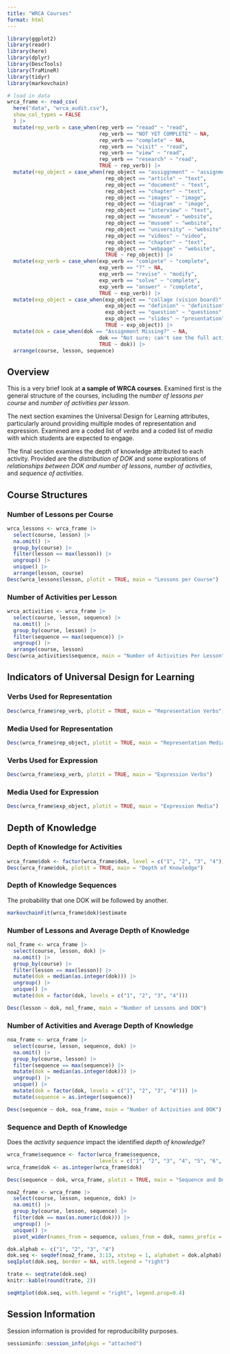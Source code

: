 ```yaml
---
title: "WRCA Courses"
format: html
---
```


```r
library(ggplot2)
library(readr)
library(here)
library(dplyr)
library(DescTools)
library(TraMineR)
library(tidyr)
library(markovchain)

# load in data
wrca_frame <- read_csv(
  here("data", "wrca_audit.csv"),
  show_col_types = FALSE
  ) |>
  mutate(rep_verb = case_when(rep_verb == "reaad" ~ "read",
                              rep_verb == "NOT YET COMPLETE" ~ NA,
                              rep_verb == "complete" ~ NA,
                              rep_verb == "visit" ~ "read",
                              rep_verb == "view" ~ "read",
                              rep_verb == "research" ~ "read",
                              TRUE ~ rep_verb)) |>
  mutate(rep_object = case_when(rep_object == "assiggnment" ~ "assignment",
                                rep_object == "article" ~ "text",
                                rep_object == "document" ~ "text",
                                rep_object == "chapter" ~ "text",
                                rep_object == "images" ~ "image",
                                rep_object == "diagram" ~ "image",
                                rep_object == "interview" ~ "text",
                                rep_object == "museum" ~ "website",
                                rep_object == "musuem" ~ "website",
                                rep_object == "university" ~ "website",
                                rep_object == "videos" ~ "video",
                                rep_object == "chapter" ~ "text",
                                rep_object == "webpage" ~ "website",
                                TRUE ~ rep_object)) |>
  mutate(exp_verb = case_when(exp_verb == "comlpete" ~ "complete",
                              exp_verb == "?" ~ NA,
                              exp_verb == "revise" ~ "modify",
                              exp_verb == "solve" ~ "complete",
                              exp_verb == "answer" ~ "complete",
                              TRUE ~ exp_verb)) |>
  mutate(exp_object = case_when(exp_object == "collage (vision board)" ~ "collage",
                                exp_object == "definion" ~ "definition",
                                exp_object == "question" ~ "questions",
                                exp_object == "slides" ~ "presentation",
                                TRUE ~ exp_object)) |>
  mutate(dok = case_when(dok == "Assignment Missing?" ~ NA,
                              dok == "Not sure; can't see the full activity since it is a Google Form" ~ NA,
                              TRUE ~ dok)) |>
  arrange(course, lesson, sequence)
```

## Overview

This is a very brief look at **a sample of WRCA courses**. Examined first is the
general structure of the courses, including the *number of lessons per course* and 
*number of activities per lesson*.

The next section examines the Universal Design for Learning attributes, particularly
around providing multiple modes of representation and expression. Examined are a
coded list of *verbs* and a coded list of *media* with which students are expected
to engage.

The final section examines the depth of knowledge attributed to each activity. 
Provided are the *distribution of DOK* and some explorations of *relationships between DOK and number of lessons*,
*number of activities*, and *sequence of activities*.

## Course Structures

### Number of Lessons per Course

```r
wrca_lessons <- wrca_frame |>
  select(course, lesson) |>
  na.omit() |>
  group_by(course) |>
  filter(lesson == max(lesson)) |>
  ungroup() |>
  unique() |>
  arrange(lesson, course)
Desc(wrca_lessons$lesson, plotit = TRUE, main = "Lessons per Course")
```

### Number of Activities per Lesson

```r
wrca_activities <- wrca_frame |>
  select(course, lesson, sequence) |>
  na.omit() |>
  group_by(course, lesson) |>
  filter(sequence == max(sequence)) |>
  ungroup() |>
  arrange(course, lesson)
Desc(wrca_activities$sequence, main = "Number of Activities Per Lesson", plotit = TRUE)
```

## Indicators of Universal Design for Learning

### Verbs Used for Representation

```r
Desc(wrca_frame$rep_verb, plotit = TRUE, main = "Representation Verbs")
```

### Media Used for Representation

```r
Desc(wrca_frame$rep_object, plotit = TRUE, main = "Representation Media")
```

### Verbs Used for Expression

```r
Desc(wrca_frame$exp_verb, plotit = TRUE, main = "Expression Verbs")
```

### Media Used for Expression

```r
Desc(wrca_frame$exp_object, plotit = TRUE, main = "Expression Media")
```

## Depth of Knowledge

### Depth of Knowledge for Activities

```r
wrca_frame$dok <- factor(wrca_frame$dok, level = c("1", "2", "3", "4"))
Desc(wrca_frame$dok, plotit = TRUE, main = "Depth of Knowledge")
```

### Depth of Knowledge Sequences

The probability that one DOK will be followed by another.

```r
markovchainFit(wrca_frame$dok)$estimate
```

### Number of Lessons and Average Depth of Knowledge
```r
nol_frame <- wrca_frame |>
  select(course, lesson, dok) |>
  na.omit() |>
  group_by(course) |>
  filter(lesson == max(lesson)) |>
  mutate(dok = median(as.integer(dok))) |>
  ungroup() |>
  unique() |>
  mutate(dok = factor(dok, levels = c("1", "2", "3", "4")))

Desc(lesson ~ dok, nol_frame, main = "Number of Lessons and DOK")
```

### Number of Activities and Average Depth of Knowledge

```r
noa_frame <- wrca_frame |>
  select(course, lesson, sequence, dok) |>
  na.omit() |>
  group_by(course, lesson) |>
  filter(sequence == max(sequence)) |>
  mutate(dok = median(as.integer(dok))) |>
  ungroup() |>
  unique() |>
  mutate(dok = factor(dok, levels = c("1", "2", "3", "4"))) |>
  mutate(sequence = as.integer(sequence))

Desc(sequence ~ dok, noa_frame, main = "Number of Activities and DOK")
```

### Sequence and Depth of Knowledge

Does the *activity sequence* impact the identified *depth of knowledge*?

```r
wrca_frame$sequence <- factor(wrca_frame$sequence,
                              levels = c("1", "2", "3", "4", "5", "6", "7", "8", "9", "10", "11"))
wrca_frame$dok <- as.integer(wrca_frame$dok)

Desc(sequence ~ dok, wrca_frame, plotit = TRUE, main = "Sequence and Depth of Knowledge")
```

```r
noa2_frame <- wrca_frame |>
  select(course, lesson, sequence, dok) |>
  na.omit() |>
  group_by(course, lesson, sequence) |>
  filter(dok == max(as.numeric(dok))) |>
  ungroup() |>
  unique() |>
  pivot_wider(names_from = sequence, values_from = dok, names_prefix = "activity_")

dok.alphab <- c("1", "2", "3", "4")
dok.seq <- seqdef(noa2_frame, 3:13, xtstep = 1, alphabet = dok.alphab)
seqIplot(dok.seq, border = NA, with.legend = "right")

trate <- seqtrate(dok.seq)
knitr::kable(round(trate, 2))

seqHtplot(dok.seq, with.legend = "right", legend.prop=0.4)
```

## Session Information {.appendix}

Session information is provided for reproducibility purposes.

```r
sessioninfo::session_info(pkgs = "attached")
```
